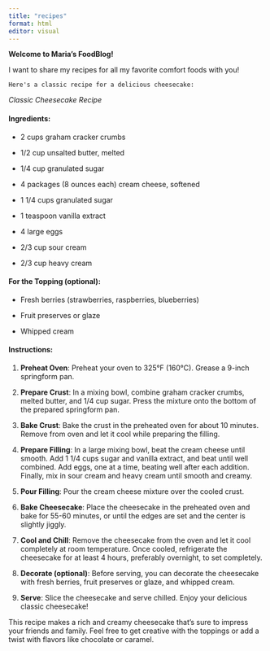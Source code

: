 ```yaml
---
title: "recipes"
format: html
editor: visual
---
```


**Welcome to Maria's FoodBlog!**

I want to share my recipes for all my favorite comfort foods with you!

`Here's a classic recipe for a delicious cheesecake:`

*Classic Cheesecake Recipe*

#### Ingredients:

-   2 cups graham cracker crumbs

-   1/2 cup unsalted butter, melted

-   1/4 cup granulated sugar

-   4 packages (8 ounces each) cream cheese, softened

-   1 1/4 cups granulated sugar

-   1 teaspoon vanilla extract

-   4 large eggs

-   2/3 cup sour cream

-   2/3 cup heavy cream

#### For the Topping (optional):

-   Fresh berries (strawberries, raspberries, blueberries)

-   Fruit preserves or glaze

-   Whipped cream

#### Instructions:

1.  **Preheat Oven**: Preheat your oven to 325°F (160°C). Grease a 9-inch springform pan.

2.  **Prepare Crust**: In a mixing bowl, combine graham cracker crumbs, melted butter, and 1/4 cup sugar. Press the mixture onto the bottom of the prepared springform pan.

3.  **Bake Crust**: Bake the crust in the preheated oven for about 10 minutes. Remove from oven and let it cool while preparing the filling.

4.  **Prepare Filling**: In a large mixing bowl, beat the cream cheese until smooth. Add 1 1/4 cups sugar and vanilla extract, and beat until well combined. Add eggs, one at a time, beating well after each addition. Finally, mix in sour cream and heavy cream until smooth and creamy.

5.  **Pour Filling**: Pour the cream cheese mixture over the cooled crust.

6.  **Bake Cheesecake**: Place the cheesecake in the preheated oven and bake for 55-60 minutes, or until the edges are set and the center is slightly jiggly.

7.  **Cool and Chill**: Remove the cheesecake from the oven and let it cool completely at room temperature. Once cooled, refrigerate the cheesecake for at least 4 hours, preferably overnight, to set completely.

8.  **Decorate (optional)**: Before serving, you can decorate the cheesecake with fresh berries, fruit preserves or glaze, and whipped cream.

9.  **Serve**: Slice the cheesecake and serve chilled. Enjoy your delicious classic cheesecake!

This recipe makes a rich and creamy cheesecake that's sure to impress your friends and family. Feel free to get creative with the toppings or add a twist with flavors like chocolate or caramel.

